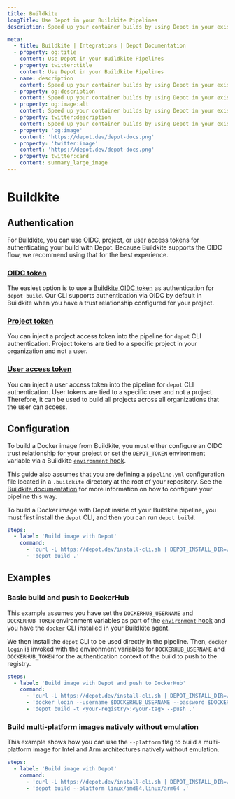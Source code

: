 ```yaml
---
title: Buildkite
longTitle: Use Depot in your Buildkite Pipelines
description: Speed up your container builds by using Depot in your existing Buildkite Pipelines.

meta:
  - title: Buildkite | Integrations | Depot Documentation
  - property: og:title
    content: Use Depot in your Buildkite Pipelines
  - property: twitter:title
    content: Use Depot in your Buildkite Pipelines
  - name: description
    content: Speed up your container builds by using Depot in your existing Buildkite Pipelines.
  - property: og:description
    content: Speed up your container builds by using Depot in your existing Buildkite Pipelines.
  - property: og:image:alt
    content: Speed up your container builds by using Depot in your existing Buildkite Pipelines.
  - property: twitter:description
    content: Speed up your container builds by using Depot in your existing Buildkite Pipelines.
  - property: 'og:image'
    content: 'https://depot.dev/depot-docs.png'
  - property: 'twitter:image'
    content: 'https://depot.dev/depot-docs.png'
  - property: twitter:card
    content: summary_large_image
---
```


# Buildkite

## Authentication

For Buildkite, you can use OIDC, project, or user access tokens for authenticating your build with Depot. Because Buildkite supports the OIDC flow, we recommend using that for the best experience.

### [OIDC token](/docs/cli/authentication#oidc-trust-relationships)

The easiest option is to use a [Buildkite OIDC token](https://buildkite.com/docs/agent/v3/cli-oidc) as authentication for `depot build`. Our CLI supports authentication via OIDC by default in Buildkite when you have a trust relationship configured for your project.

### [Project token](/docs/cli/authentication#project-tokens)

You can inject a project access token into the pipeline for `depot` CLI authentication. Project tokens are tied to a specific project in your organization and not a user.

### [User access token](/docs/cli/authentication#user-access-tokens)

You can inject a user access token into the pipeline for `depot` CLI authentication. User tokens are tied to a specific user and not a project. Therefore, it can be used to build all projects across all organizations that the user can access.

## Configuration

To build a Docker image from Buildkite, you must either configure an OIDC trust relationship for your project or set the `DEPOT_TOKEN` environment variable via a Buildkite [`environment` hook](https://buildkite.com/docs/pipelines/secrets#exporting-secrets-with-environment-hooks).

This guide also assumes that you are defining a `pipeline.yml` configuration file located in a `.buildkite` directory at the root of your repository. See the [Buildkite documentation](https://buildkite.com/docs/pipelines/defining-steps#step-defaults-pipeline-dot-yml-file) for more information on how to configure your pipeline this way.

To build a Docker image with Depot inside of your Buildkite pipeline, you must first install the `depot` CLI, and then you can run `depot build`.

```yaml showLineNumbers
steps:
  - label: 'Build image with Depot'
    command:
      - 'curl -L https://depot.dev/install-cli.sh | DEPOT_INSTALL_DIR=/usr/local/bin sh'
      - 'depot build .'
```

## Examples

### Basic build and push to DockerHub

This example assumes you have set the `DOCKERHUB_USERNAME` and `DOCKERHUB_TOKEN` environment variables as part of the [`environment` hook](https://buildkite.com/docs/pipelines/secrets#exporting-secrets-with-environment-hooks) and you have the `docker` CLI installed in your Buildkite agent.

We then install the `depot` CLI to be used directly in the pipeline. Then, `docker login` is invoked with the environment variables for `DOCKERHUB_USERNAME` and `DOCKERHUB_TOKEN` for the authentication context of the build to push to the registry.

```yaml showLineNumbers
steps:
  - label: 'Build image with Depot and push to DockerHub'
    command:
      - 'curl -L https://depot.dev/install-cli.sh | DEPOT_INSTALL_DIR=/usr/local/bin sh'
      - 'docker login --username $DOCKERHUB_USERNAME --password $DOCKERHUB_TOKEN'
      - 'depot build -t <your-registry>:<your-tag> --push .'
```

### Build multi-platform images natively without emulation

This example shows how you can use the `--platform` flag to build a multi-platform image for Intel and Arm architectures natively without emulation.

```yaml showLineNumbers
steps:
  - label: 'Build image with Depot'
    command:
      - 'curl -L https://depot.dev/install-cli.sh | DEPOT_INSTALL_DIR=/usr/local/bin sh'
      - 'depot build --platform linux/amd64,linux/arm64 .'
```
